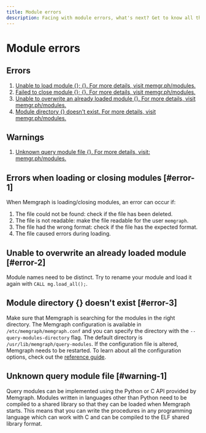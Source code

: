 ```yaml
---
title: Module errors
description: Facing with module errors, what's next? Get to know all the warnings and errors you may encounter at Memgraph by visiting our comprehensive documentation page. 
---
```




# Module errors


## Errors

1. [Unable to load module {}; {}. For more details, visit
   memgr.ph/modules.](#error-1)
2. [Failed to close module {}; {}. For more details, visit
   memgr.ph/modules.](#error-1)
3. [Unable to overwrite an already loaded module {}. For more details, visit
   memgr.ph/modules.](#error-2)
4. [Module directory {} doesn't exist. For more details, visit
   memgr.ph/modules.](#error-3)

## Warnings

1. [Unknown query module file {}. For more details, visit:
   memgr.ph/modules.](#warning-1)

## Errors when loading or closing modules [#error-1]

When Memgraph is loading/closing modules, an error can occur if:
1. The file could not be found: check if the file has been deleted.
2. The file is not readable: make the file readable for the user `memgraph`.
3. The file had the wrong format: check if the file has the expected format.
4. The file caused errors during loading.

## Unable to overwrite an already loaded module [#error-2]

Module names need to be distinct. Try to rename your module and load it again
with `CALL mg.load_all();`.

## Module directory {} doesn't exist [#error-3]

Make sure that Memgraph is searching for the modules in the right directory. The
Memgraph configuration is available in `/etc/memgraph/memgraph.conf` and you can
specify the directory with the `--query-modules-directory` flag. The default
directory is `/usr/lib/memgraph/query-modules`. If the configuration file is
altered, Memgraph needs to be restarted.  To learn about all the configuration
options, check out the [reference guide](/database-management/configuration).

## Unknown query module file [#warning-1]

Query modules can be implemented using the Python or C API provided by Memgraph.
Modules written in languages other than Python need to be compiled to a shared
library so that they can be loaded when Memgraph starts. This means that you can
write the procedures in any programming language which can work with C and can
be compiled to the ELF shared library format.

<CommunityLinks/>